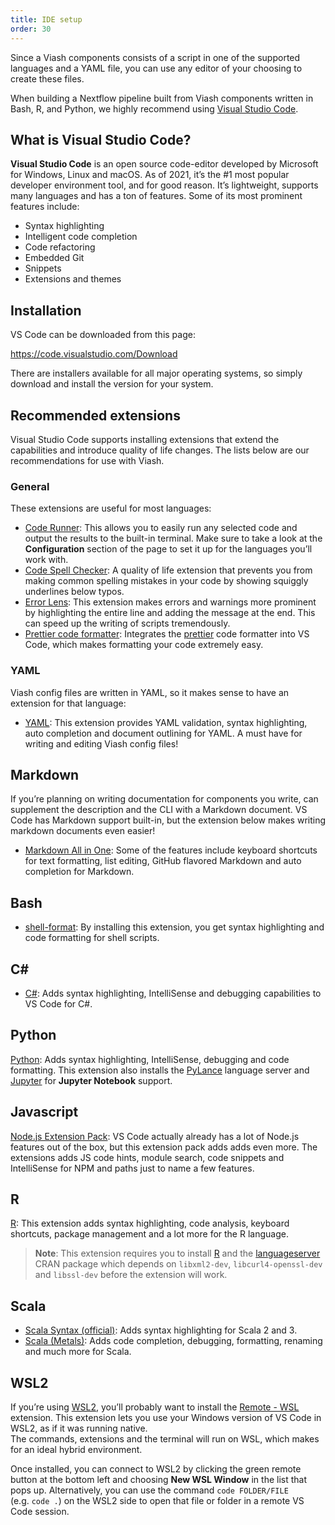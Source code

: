 ```yaml
---
title: IDE setup
order: 30
---
```


Since a Viash components consists of a script in one of the supported languages and a YAML file, you can use any editor of your choosing to create these files.

When building a Nextflow pipeline built from Viash components written in Bash, R, and Python, we highly recommend using [Visual Studio Code](https://code.visualstudio.com).

## What is Visual Studio Code?

**Visual Studio Code** is an open source code-editor developed by Microsoft for Windows, Linux and macOS. As of 2021, it's the #1 most popular developer environment tool, and for good reason. It's lightweight, supports many languages and has a ton of features. 
Some of its most prominent features include:

- Syntax highlighting
- Intelligent code completion 
- Code refactoring
- Embedded Git
- Snippets
- Extensions and themes

## Installation

VS Code can be downloaded from this page:

[https://code.visualstudio.com/Download](https://code.visualstudio.com/Download)

There are installers available for all major operating systems, so simply download and install the version for your system.

## Recommended extensions

Visual Studio Code supports installing extensions that extend the capabilities and introduce quality of life changes. The lists below are our recommendations for use with Viash. 

### General

These extensions are useful for most languages:

- [Code Runner](https://marketplace.visualstudio.com/items?itemName=formulahendry.code-runner): This allows you to easily run any selected code and output the results to the built-in terminal. Make sure to take a look at the **Configuration** section of the page to set it up for the languages you'll work with.
- [Code Spell Checker](https://marketplace.visualstudio.com/items?itemName=streetsidesoftware.code-spell-checker): A quality of life extension that prevents you from making common spelling mistakes in your code by showing squiggly underlines below typos. 
- [Error Lens](https://marketplace.visualstudio.com/items?itemName=usernamehw.errorlens): This extension makes errors and warnings more prominent by highlighting the entire line and adding the message at the end. This can speed up the writing of scripts tremendously.
- [Prettier code formatter](https://marketplace.visualstudio.com/items?itemName=SimonSiefke.prettier-vscode): Integrates the [prettier](https://prettier.io/) code formatter into VS Code, which makes formatting your code extremely easy.

### YAML

Viash config files are written in YAML, so it makes sense to have an extension for that language:

- [YAML](https://marketplace.visualstudio.com/items?itemName=redhat.vscode-yaml): This extension provides YAML validation, syntax highlighting, auto completion and document outlining for YAML. A must have for writing and editing Viash config files!  

## Markdown

If you're planning on writing documentation for components you write, can supplement the description and the CLI with a Markdown document. VS Code has Markdown support built-in, but the extension below makes writing markdown documents even easier!

- [Markdown All in One](https://marketplace.visualstudio.com/items?itemName=yzhang.markdown-all-in-one): Some of the features include keyboard shortcuts for text formatting, list editing, GitHub flavored Markdown and auto completion for Markdown.

## Bash

- [shell-format](https://marketplace.visualstudio.com/items?itemName=foxundermoon.shell-format): By installing this extension, you get syntax highlighting and code formatting for shell scripts.

## C\#

- [C\#](https://marketplace.visualstudio.com/items?itemName=ms-dotnettools.csharp): Adds syntax highlighting, IntelliSense and debugging capabilities to VS Code for C\#.

## Python

[Python](https://marketplace.visualstudio.com/items?itemName=ms-python.python): Adds syntax highlighting, IntelliSense, debugging and code formatting. This extension also installs the [PyLance](https://marketplace.visualstudio.com/items?itemName=ms-python.vscode-pylance) language server and [Jupyter](https://marketplace.visualstudio.com/items?itemName=ms-toolsai.jupyter) for **Jupyter Notebook** support.

## Javascript

[Node.js Extension Pack](https://marketplace.visualstudio.com/items?itemName=waderyan.nodejs-extension-pack): VS Code actually already has a lot of Node.js features out of the box, but this extension pack adds adds even more. The extensions adds JS code hints, module search, code snippets and IntelliSense for NPM and paths just to name a few features.

## R 

[R](https://marketplace.visualstudio.com/items?itemName=REditorSupport.r): This extension adds syntax highlighting, code analysis, keyboard shortcuts, package management and a lot more for the R language.

> **Note**: This extension requires you to install [R](https://cloud.r-project.org/) and the [languageserver](https://github.com/REditorSupport/languageserver) CRAN package which depends on `libxml2-dev`, `libcurl4-openssl-dev` and `libssl-dev` before the extension will work. 

## Scala

- [Scala Syntax (official)](https://marketplace.visualstudio.com/items?itemName=scala-lang.scala): Adds syntax highlighting for Scala 2 and 3.
- [Scala (Metals)](https://marketplace.visualstudio.com/items?itemName=scalameta.metals): Adds code completion, debugging, formatting, renaming and much more for Scala.

## WSL2

If you're using [WSL2](https://docs.microsoft.com/en-us/windows/wsl/install), you'll probably want to install the [Remote - WSL](https://marketplace.visualstudio.com/items?itemName=ms-vscode-remote.remote-wsl) extension. This extension lets you use your Windows version of VS Code in WSL2, as if it was running native.  
The commands, extensions and the terminal will run on WSL, which makes for an ideal hybrid environment.   
  
Once installed, you can connect to WSL2 by clicking the green remote button at the bottom left and choosing **New WSL Window** in the list that pops up. Alternatively, you can use the command `code FOLDER/FILE` (e.g. `code .`) on the WSL2 side to open that file or folder in a remote VS Code session.
